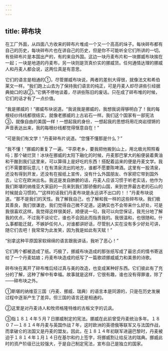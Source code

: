 ```yaml
---
---
---
```

title: 碎布块
---




在工厂外面，从四面八方收来的碎布片堆成一个又一个高高的垛子。每块碎布都有自己的历史，每块碎布片也在讲自己的历史，但是你不可能听全它们所讲的一切。有些碎布片是本国出产的，有的来自外国。这边一块丹麦布片和一块挪威布块挨在一起；一块是地道的丹麦布，另一块则是货真价实的挪威货。任何通情达理的挪威人和丹麦人都会说，这两位真是有意思。

它们的语言是相通的①，尽管挪威布块说，两者的差别大得很，就像法文和希伯莱文一样。“我们跑上山去为了保持我们语言的纯正，可是丹麦人却尽讲些引经据典拗口的话②。”它俩不停地谈着，尽讲些陈旧的废话。只在成了碎布堆的时候，它们的话才有了一点价值。

“我是挪威的！”挪威布块说道。“我说我是挪威的，我想我说得够明白了！我的每根经纱纬线都很结实，就像老挪威的上古岩石一样。我们这个国家有一部宪法③，就像自由的美国一样！一想起我的身份，一想起我的思想将用花岗岩铿锵的声音表达出来，我的每根纱线都觉得惬意自在！”

“可是我们有文学！”丹麦碎布片说道。“您懂不懂那是什么？”

“我不懂！”挪威的重复了一遍。“平原老乡，要我把他搬到山上，用北极光照照看吗；那个破烂货！冰块在挪威的太阳下融化的时候，丹麦那巴掌大的船便装着黄油和干酪到我们这里来，可以算得上是好吃的东西！搭配着运来的便是丹麦文学。我们不需要那玩意儿！在有清泉流出的地方，谁都不愿要陈啤酒。这里有一股清泉，还没有得到开发，还没有在报纸上宣传，没有什么外国朋友、作家把它带到国外去，让它在欧洲出名。我这是发自肺腑的话，丹麦人应该习惯于听老实话，他作为我们斯堪的纳维亚大家庭的一员来到我们那骄傲的山国，来到世界最古老的石山的时候就会习惯的。”“这样的话我们丹麦布块是永远讲不出口的！！”丹麦布块说道。“那不是我们的天性。我了解我自己，也了解和我一样的这些碎布块。我们极其善良，我们很谦逊，我们觉得自己微不足道。这确实也不会带来什么好处，可是我很喜欢这样。我觉得这样很美好。顺便说一句，我可以向您保证，我充分地了解我的优点，不过我不谈论它，谁也不会因此而指责我的。我很温和，也很随和。什么事都能迁就，不嫉妒任何人，对谁都讲好话，尽管别人实在没有多少好处可讲，随它们去吧！我常常为此发笑，因为我是如此有天赋！”

“别拿这种平原国家软绵绵的语言跟我讲话，我听了恶心！”

它们两个都被造成了纸。巧极了，挪威布块造成的那张纸写成了最忠贞的情书寄送给了一个丹麦姑娘；丹麦布块造成的纸写了一篇歌颂挪威威力和美景的诗歌。

碎布块在离开了碎布堆后经过真与美的改造，也变成某种好东西。它们彼此有了充分的了解，这种了解中有幸福。故事就是这样，它很有趣，谁也没有得罪谁，除了——碎布块之外。

①斯堪的纳维亚三国（丹麦、挪威、瑞典）的语言本是同源的，只是在历史发展过程中逐渐产生了差异。但三国的语言还是相通的。

②这里是对丹麦诗人和牧师格隆特维的古板文字的讥讽。

③指１８１４年５月７日挪威制定的宪法。挪威在此前曾受丹麦统治多年。１８０７—１８１４年丹麦与英国作战７年，这时欧洲的英德俄等联军又与法国作战，而拿破仑的法国又是丹麦的盟友。因此，在１８１４年初联军进逼巴黎时，丹麦被迫于１８１４年１月１４日在基尔和约上签字，将挪威割让给反法的瑞典。挪威此时的资产阶级已比较强大，于是自己制定宪法，宣布自己是独立的国家。